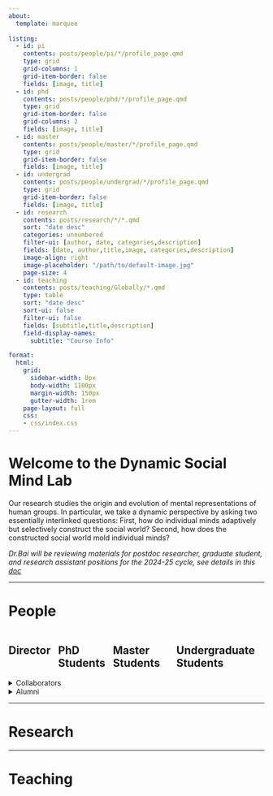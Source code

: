 ```yaml
---
about: 
  template: marquee
  
listing:
  - id: pi
    contents: posts/people/pi/*/profile_page.qmd
    type: grid
    grid-columns: 1
    grid-item-border: false
    fields: [image, title]
  - id: phd
    contents: posts/people/phd/*/profile_page.qmd
    type: grid
    grid-item-border: false
    grid-columns: 2
    fields: [image, title]
  - id: master
    contents: posts/people/master/*/profile_page.qmd
    type: grid
    grid-item-border: false
    fields: [image, title]
  - id: undergrad
    contents: posts/people/undergrad/*/profile_page.qmd
    type: grid
    grid-item-border: false
    fields: [image, title]
  - id: research
    contents: posts/research/*/*.qmd  
    sort: "date desc"  
    categories: unnumbered
    filter-ui: [author, date, categories,description]  
    fields: [date, author,title,image, categories,description]  
    image-align: right  
    image-placeholder: "/path/to/default-image.jpg" 
    page-size: 4
  - id: teaching
    contents: posts/teaching/Globally/*.qmd  
    type: table
    sort: "date desc"  
    sort-ui: false
    filter-ui: false
    fields: [subtitle,title,description]  
    field-display-names:
      subtitle: "Course Info"

format:
  html:
    grid:
      sidebar-width: 0px
      body-width: 1100px
      margin-width: 150px
      gutter-width: 1rem
    page-layout: full
    css: 
    - css/index.css
---
```



# Welcome to the Dynamic Social Mind Lab

Our research studies the origin and evolution of mental representations of human groups. In particular, we take a dynamic perspective by asking two essentially interlinked questions: First, how do individual minds adaptively but selectively construct the social world? Second, how does the constructed social world mold individual minds?


*Dr.Bai will be reviewing materials for postdoc researcher, graduate student, and research assistant positions for the 2024-25 cycle, see details in this [doc](https://docs.google.com/document/d/1JW5j8dAAIbFh9dqOvugFkJ2GBon9CYhEoASSvwzZndk/edit?usp=sharing)*

------------------------------------------------------------------------


<h1 id="People">People</h1>
::: {.grid style="display: flex"}

::: {.g-col1 style="margin-right: 2%;" class="pi"}
<h2 class="people_title">Director</h2>
::: {#pi}
:::
:::

::: {.g-col-2 style="margin-right: 2%; margin-left: 1%;" class="phd"}
<h2 class="people_title">PhD Students</h2>
::: {#phd}
:::
:::

::: {.g-col-3 style="margin-right: 2%; margin-left: 1%;" class="master"}
<h2 class="people_title">Master Students</h2>
::: {#master}
:::
:::

::: {.g-col-3 style="margin-right: 2%; margin-left: 1%;" class="undergrad"}
<h2 class="people_title">Undergraduate Students</h2>
::: {#undergrad}
:::
:::

:::





<details class="custom-details" style="margin-bottom: 0px">
<summary>Collaborators</summary>
-   [Alexander Todorov](https://tlab.uchicago.edu/)
-   [Susan Fiske](https://www.fiskelab.org/)
-   [Tom Griffiths](https://cocosci.princeton.edu/tom/tom.php)
</details>


<details class="custom-details">
<summary>Alumni</summary>
-   [Alumni1 (Currently at Yale)](posts/teaching/Yuhao1/Yuhao1.qmd)
-   [Alumni2 (Currently at MIT)](posts/teaching/Yuhao2/Yuhao2.qmd)
-   [Alumni3 (Currently at MIT)](posts/teaching/Yuhao3/Yuhao3.qmd)
</details>



------------------------------------------------------------------------

<h1 id="Research">Research</h1>


::: {#research}
:::


------------------------------------------------------------------------

<h1 id="Teaching">Teaching</h1>
::: {#teaching}
:::
